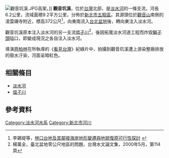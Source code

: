 {{Infobox river
| river_name = 觀音坑溪
| native_name = 
| other_name =
| etymology =
| image_name = 觀音坑溪入淡水河.JPG
| image_size = 250px
| caption    = 過觀音坑溪橋入淡水河，對岸右邊是社子，左邊是關渡
| origin     = [[觀音山_(新北市)|觀音山]]南側（凌雲禪寺附近）
| mouth      = 獅子頭
| river_system = [[淡水河|淡水河]]
| basin_countries =
| location   = [[新北市|新北市]][[五股區|五股區]]
| length     = {{convert|6.2|km|}}
| elevation  = {{convert|372|m|}}
| mouth_elevation =
| discharge  =
| watershed  = {{convert|9.2|km2|}}
| left_tribs =
| right_tribs =
}}
[[File:觀音坑溪.JPG|right]]高架。]]
'''觀音坑溪'''，位於[[台灣|台灣]]北部，是[[淡水河|淡水河]]的一條支流，河長6.2公里，流域面積9.2平方公里，分佈於[[新北市|新北市]][[五股區|五股區]]。其源頭位於[[觀音山_(新北市)|觀音山]]南側的凌雲禪寺附近，標高372公尺<ref>李錫堤等，[http://140.115.123.30/LINKOU/CH02/CH02X.htm 林口台地及其鄰接海岸地形變遷與地貌復原可行性探討] {{Wayback|url=http://140.115.123.30/LINKOU/CH02/CH02X.htm |date=20200917143016 }}</ref>，向東南流入[[台北盆地|台北盆地]]後，轉向東注入淡水河。

觀音坑溪原本注入淡水河的另一支流[[塭子川|塭子川]]<ref>楊萬全，臺北盆地零公尺地區的問題，台灣水文論文集，2000年5月，第114頁</ref>，後因拓寬淡水河道工程而炸毀[[獅子頭|獅子頭]]隘口，即變成現況之各自注入淡水河。

導演[[齊柏林|齊柏林]]在所執導的《[[看見台灣|看見台灣]]》紀綠片中，拍攝到觀音坑溪遭上游染整廠排放的廢水汙染，河面呈暗紅色。

==相關條目==
*[[淡水河|淡水河]]
*[[塭子川|塭子川]]

==參考資料==
{{Commons cat|Guanyinkeng River}}
<div class="references-small">
<references />
</div>

{{淡水河}}

[[Category:淡水河水系|Category:淡水河水系]]
[[Category:新北市河川|Category:新北市河川]]